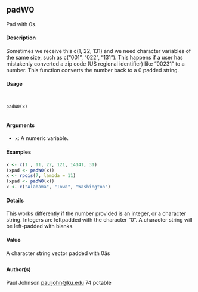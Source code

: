 
## padW0 

Pad with 0s.

#### Description

Sometimes we receive this c(1, 22, 131) and we need character variables of the same size, such as c("001", "022", "131"). This happens if a user has mistakenly converted a zip code (US regional identifier) like "00231" to a number. This function converts the number back to a 0 padded string.

#### Usage

<pre><code>

padW0(x)

</code></pre>

#### Arguments

* ``x``:   A numeric variable.

#### Examples

```r


x <- c(1 , 11, 22, 121, 14141, 31)
(xpad <- padW0(x))
x <- rpois(7, lambda = 11)
(xpad <- padW0(x))
x <- c("Alabama", "Iowa", "Washington")
```
#### Details

This works differently if the number provided is an integer, or a character string. Integers are leftpadded with the character "0". A character string will be left-padded with blanks.

#### Value
A character string vector padded with 0âs

#### Author(s)
Paul Johnson <pauljohn@ku.edu>
74 pctable

